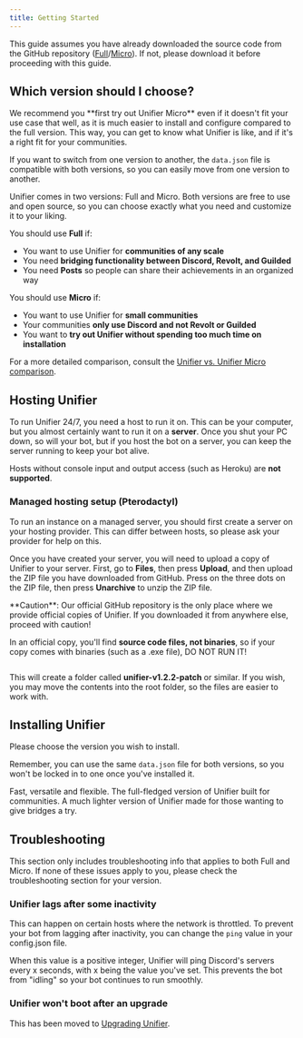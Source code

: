 ```yaml
---
title: Getting Started
---
```


This guide assumes you have already downloaded the source code from the GitHub repository ([Full](https://github.com/UnifierHQ/unifier)/[Micro](https://github.com/greeeen-dev/unifier-micro)). If not, please download it before proceeding with this guide.

## Which version should I choose?

<Info>
We recommend you **first try out Unifier Micro** even if it doesn't fit your use case that well, as it is much easier to install and configure compared to the full version. This way, you can get to know what Unifier is like, and if it's a right fit for your communities.

If you want to switch from one version to another, the `data.json` file is compatible with both versions, so you can easily move from one version to another.
</Info>

Unifier comes in two versions: Full and Micro. Both versions are free to use and open source, so you can choose exactly what you need and customize it to your liking.

You should use **Full** if:

* You want to use Unifier for **communities of any scale**
* You need **bridging functionality between Discord, Revolt, and Guilded**
* You need **Posts** so people can share their achievements in an organized way

You should use **Micro** if:

* You want to use Unifier for **small communities**
* Your communities **only use Discord and not Revolt or Guilded**
* You want to **try out Unifier without spending too much time on installation**

For a more detailed comparison, consult the [Unifier vs. Unifier Micro comparison](../../compare/unifier-vs.-unifier-micro.md).

## Hosting Unifier

To run Unifier 24/7, you need a host to run it on. This can be your computer, but you almost certainly want to run it on a **server**. Once you shut your PC down, so will your bot, but if you host the bot on a server, you can keep the server running to keep your bot alive.

Hosts without console input and output access (such as Heroku) are **not supported**.

### Managed hosting setup (Pterodactyl)

To run an instance on a managed server, you should first create a server on your hosting provider. This can differ between hosts, so please ask your provider for help on this.

Once you have created your server, you will need to upload a copy of Unifier to your server. First, go to **Files**, then press **Upload**, and then upload the ZIP file you have downloaded from GitHub. Press on the three dots on the ZIP file, then press **Unarchive** to unzip the ZIP file.

<Danger>
**Caution**: Our official GitHub repository is the only place where we provide official copies of Unifier. If you downloaded it from anywhere else, proceed with caution!

In an official copy, you'll find **source code files, not binaries**, so if your copy comes with binaries (such as a .exe file), DO NOT RUN IT!
</Danger>

<img src="../../assets/images/Screenshot 2024-05-03 at 14.24.39.png" alt="" />

This will create a folder called **unifier-v1.2.2-patch** or similar. If you wish, you may move the contents into the root folder, so the files are easier to work with.

## Installing Unifier

Please choose the version you wish to install.

Remember, you can use the same `data.json` file for both versions, so you won't be locked in to one once you've installed it.

<CardGroup cols={2}>
  <Card title="Unifier" icon="rocket" href="./unifier.mdx">
    Fast, versatile and flexible. The full-fledged version of Unifier built for communities.
  </Card>
  <Card title="Unifier Micro" icon="feather" href="./unifier-micro.mdx">
    A much lighter version of Unifier made for those wanting to give bridges a try.
  </Card>
</CardGroup>

## Troubleshooting

<Info>
This section only includes troubleshooting info that applies to both Full and Micro. If none of these issues apply to you, please check the troubleshooting section for your version.
</Info>

### Unifier lags after some inactivity

This can happen on certain hosts where the network is throttled. To prevent your bot from lagging after inactivity, you can change the `ping` value in your config.json file.

When this value is a positive integer, Unifier will ping Discord's servers every x seconds, with x being the value you've set. This prevents the bot from "idling" so your bot continues to run smoothly.

### Unifier won't boot after an upgrade

This has been moved to [Upgrading Unifier](../upgrading-unifier/#unifier-wont-boot-after-an-upgrade).

